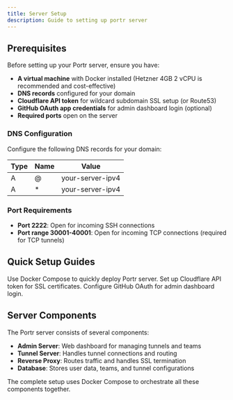 ```yaml
---
title: Server Setup
description: Guide to setting up portr server
---
```



## Prerequisites

Before setting up your Portr server, ensure you have:

- **A virtual machine** with Docker installed (Hetzner 4GB 2 vCPU is recommended and cost-effective)
- **DNS records** configured for your domain
- **Cloudflare API token** for wildcard subdomain SSL setup (or Route53)
- **GitHub OAuth app credentials** for admin dashboard login (optional)
- **Required ports** open on the server

### DNS Configuration

Configure the following DNS records for your domain:

| Type | Name | Value |
|------|------|-------|
| A    | @    | your-server-ipv4 |
| A    | *    | your-server-ipv4 |

### Port Requirements

- **Port 2222**: Open for incoming SSH connections
- **Port range 30001-40001**: Open for incoming TCP connections (required for TCP tunnels)

## Quick Setup Guides

<Cards>
  <Card title="Deploy with Docker" href="/docs/server/start-the-tunnel-server">
    Use Docker Compose to quickly deploy Portr server.
  </Card>
  <Card title="Cloudflare API Token" href="/docs/server/cloudflare-api-token">
    Set up Cloudflare API token for SSL certificates.
  </Card>
  <Card title="GitHub OAuth App" href="/docs/server/github-oauth-app">
    Configure GitHub OAuth for admin dashboard login.
  </Card>
</Cards>

## Server Components

The Portr server consists of several components:

- **Admin Server**: Web dashboard for managing tunnels and teams
- **Tunnel Server**: Handles tunnel connections and routing
- **Reverse Proxy**: Routes traffic and handles SSL termination
- **Database**: Stores user data, teams, and tunnel configurations

<Callout type="info">
  The complete setup uses Docker Compose to orchestrate all these components together.
</Callout>
